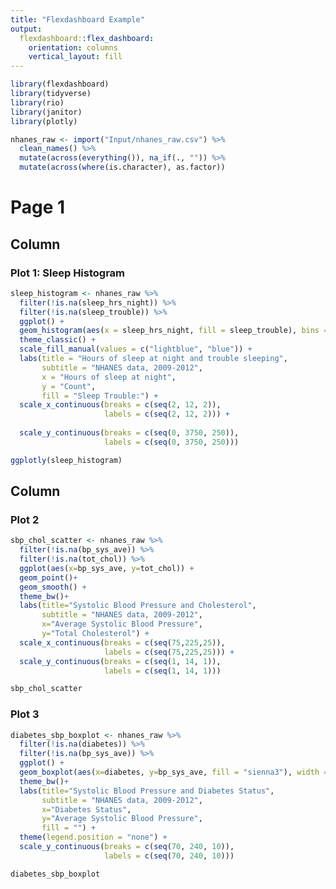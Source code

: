 ---
title: "Flexdashboard Example"
output: 
  flexdashboard::flex_dashboard:
    orientation: columns
    vertical_layout: fill
---

```{r setup, include=FALSE}
library(flexdashboard)
library(tidyverse)
library(rio)
library(janitor)
library(plotly)

nhanes_raw <- import("Input/nhanes_raw.csv") %>% 
  clean_names() %>% 
  mutate(across(everything()), na_if(., "")) %>%
  mutate(across(where(is.character), as.factor))
```

# Page 1

## Column {.tabset data-width=650}

### Plot 1: Sleep Histogram

```{r}
sleep_histogram <- nhanes_raw %>% 
  filter(!is.na(sleep_hrs_night)) %>% 
  filter(!is.na(sleep_trouble)) %>% 
  ggplot() + 
  geom_histogram(aes(x = sleep_hrs_night, fill = sleep_trouble), bins = 10) +
  theme_classic() +
  scale_fill_manual(values = c("lightblue", "blue")) +
  labs(title = "Hours of sleep at night and trouble sleeping",
       subtitle = "NHANES data, 2009-2012",
       x = "Hours of sleep at night",
       y = "Count",
       fill = "Sleep Trouble:") +
  scale_x_continuous(breaks = c(seq(2, 12, 2)),
                     labels = c(seq(2, 12, 2))) +
  
  scale_y_continuous(breaks = c(seq(0, 3750, 250)), 
                     labels = c(seq(0, 3750, 250)))

ggplotly(sleep_histogram)
```




## Column {.tabset data-width=350}


### Plot 2 

```{r}
sbp_chol_scatter <- nhanes_raw %>% 
  filter(!is.na(bp_sys_ave)) %>% 
  filter(!is.na(tot_chol)) %>% 
  ggplot(aes(x=bp_sys_ave, y=tot_chol)) + 
  geom_point()+
  geom_smooth() +
  theme_bw()+
  labs(title="Systolic Blood Pressure and Cholesterol",
       subtitle = "NHANES data, 2009-2012",
       x="Average Systolic Blood Pressure",
       y="Total Cholesterol") +
  scale_x_continuous(breaks = c(seq(75,225,25)),
                     labels = c(seq(75,225,25))) +
  scale_y_continuous(breaks = c(seq(1, 14, 1)), 
                     labels = c(seq(1, 14, 1)))

sbp_chol_scatter
```

### Plot 3

```{r}
diabetes_sbp_boxplot <- nhanes_raw %>% 
  filter(!is.na(diabetes)) %>% 
  filter(!is.na(bp_sys_ave)) %>% 
  ggplot() + 
  geom_boxplot(aes(x=diabetes, y=bp_sys_ave, fill = "sienna3"), width = 0.5)+
  theme_bw()+
  labs(title="Systolic Blood Pressure and Diabetes Status",
       subtitle = "NHANES data, 2009-2012",
       x="Diabetes Status",
       y="Average Systolic Blood Pressure",
       fill = "") +
  theme(legend.position = "none") +
  scale_y_continuous(breaks = c(seq(70, 240, 10)), 
                     labels = c(seq(70, 240, 10)))

diabetes_sbp_boxplot
```

